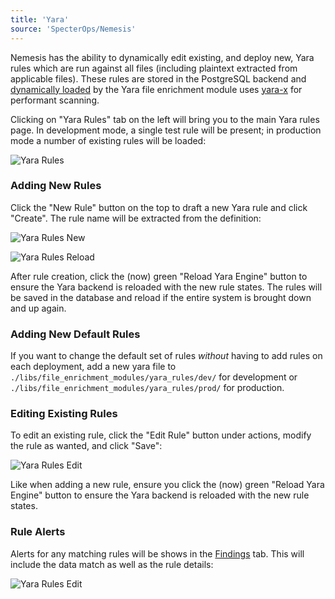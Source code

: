 ```yaml
---
title: 'Yara'
source: 'SpecterOps/Nemesis'
---
```


Nemesis has the ability to dynamically edit existing, and deploy new, Yara rules which are run against all files (including plaintext extracted from applicable files). These rules are stored in the PostgreSQL backend and [dynamically loaded](https://github.com/SpecterOps/Nemesis/libs/file_enrichment_modules/file_enrichment_modules/yara/yara_manager.py) by the Yara file enrichment module uses [yara-x](https://github.com/VirusTotal/yara-x) for performant scanning.

Clicking on "Yara Rules" tab on the left will bring you to the main Yara rules page. In development mode, a single test rule will be present; in production mode a number of existing rules will be loaded:

![Yara Rules](images/nemesis-dashboard-yara.png)

### Adding New Rules

Click the "New Rule" button on the top to draft a new Yara rule and click "Create". The rule name will be extracted from the definition:

![Yara Rules New](images/nemesis-dashboard-yara-new.png)

![Yara Rules Reload](images/nemesis-dashboard-yara-reload.png)

After rule creation, click the (now) green "Reload Yara Engine" button to ensure the Yara backend is reloaded with the new rule states. The rules will be saved in the database and reload if the entire system is brought down and up again.

### Adding New Default Rules

If you want to change the default set of rules _without_ having to add rules on each deployment, add a new yara file to `./libs/file_enrichment_modules/yara_rules/dev/` for development or `./libs/file_enrichment_modules/yara_rules/prod/` for production.

### Editing Existing Rules

To edit an existing rule, click the "Edit Rule" button under actions, modify the rule as wanted, and click "Save":

![Yara Rules Edit](images/nemesis-dashboard-yara-edit.png)

Like when adding a new rule, ensure you click the (now) green "Reload Yara Engine" button to ensure the Yara backend is reloaded with the new rule states.

### Rule Alerts

Alerts for any matching rules will be shows in the [Findings](findings) tab. This will include the data match as well as the rule details:

![Yara Rules Edit](images/nemesis-dashboard-yara-match.png)